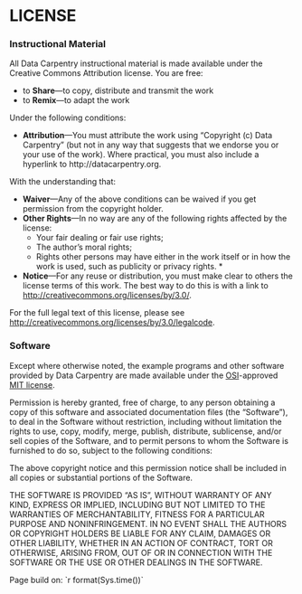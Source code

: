 # LICENSE

### Instructional Material

All Data Carpentry instructional material is made available under
the Creative Commons Attribution license. You are free:

* to **Share**---to copy, distribute and transmit the work
* to **Remix**---to adapt the work

Under the following conditions:

* **Attribution**---You must attribute the work using "Copyright (c)
  Data Carpentry" (but not in any way that suggests that we
  endorse you or your use of the work).  Where practical, you must
  also include a hyperlink to http://datacarpentry.org.

With the understanding that:

* **Waiver**---Any of the above conditions can be waived if you get
  permission from the copyright holder.
* **Other Rights**---In no way are any of the following rights
  affected by the license:
    * Your fair dealing or fair use rights;
    * The author's moral rights;
    * Rights other persons may have either in the work itself or in
      how the work is used, such as publicity or privacy rights.  *
* **Notice**---For any reuse or distribution, you must make clear to
  others the license terms of this work. The best way to do this is
  with a link to
  [http://creativecommons.org/licenses/by/3.0/](http://creativecommons.org/licenses/by/3.0/).

For the full legal text of this license, please see
[http://creativecommons.org/licenses/by/3.0/legalcode](http://creativecommons.org/licenses/by/3.0/legalcode).

### Software

Except where otherwise noted, the example programs and other software
provided by Data Carpentry are made available under the
[OSI](http://opensource.org)-approved
[MIT license](http://opensource.org/licenses/mit-license.html).

Permission is hereby granted, free of charge, to any person obtaining
a copy of this software and associated documentation files (the
"Software"), to deal in the Software without restriction, including
without limitation the rights to use, copy, modify, merge, publish,
distribute, sublicense, and/or sell copies of the Software, and to
permit persons to whom the Software is furnished to do so, subject to
the following conditions:

The above copyright notice and this permission notice shall be
included in all copies or substantial portions of the Software.

THE SOFTWARE IS PROVIDED "AS IS", WITHOUT WARRANTY OF ANY KIND,
EXPRESS OR IMPLIED, INCLUDING BUT NOT LIMITED TO THE WARRANTIES OF
MERCHANTABILITY, FITNESS FOR A PARTICULAR PURPOSE AND
NONINFRINGEMENT. IN NO EVENT SHALL THE AUTHORS OR COPYRIGHT HOLDERS BE
LIABLE FOR ANY CLAIM, DAMAGES OR OTHER LIABILITY, WHETHER IN AN ACTION
OF CONTRACT, TORT OR OTHERWISE, ARISING FROM, OUT OF OR IN CONNECTION
WITH THE SOFTWARE OR THE USE OR OTHER DEALINGS IN THE SOFTWARE.

<p style=\"text-align: right; font-size: small;\">Page build on: `r format(Sys.time())`</p>
